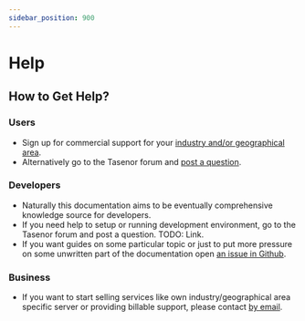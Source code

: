 ```yaml
---
sidebar_position: 900
---
```


# Help

## How to Get Help?

### Users

* Sign up for commercial support for your [industry and/or geographical area](https://tasenor.freeforums.net/board/10/announcements).
* Alternatively go to the Tasenor forum and [post a question](https://tasenor.freeforums.net/board/1/general-discussion).

### Developers

* Naturally this documentation aims to be eventually comprehensive knowledge source for developers.
* If you need help to setup or running development environment, go to the Tasenor forum and post a question. TODO: Link.
* If you want guides on some particular topic or just to put more pressure on some unwritten part
  of the documentation open [an issue in Github](https://github.com/dataplugoy/tasenor-bookkeeper/issues).

### Business

* If you want to start selling services like own industry/geographical area specific server or providing
  billable support, please contact [by email](mailto:communications.tasenor@gmail.com).
